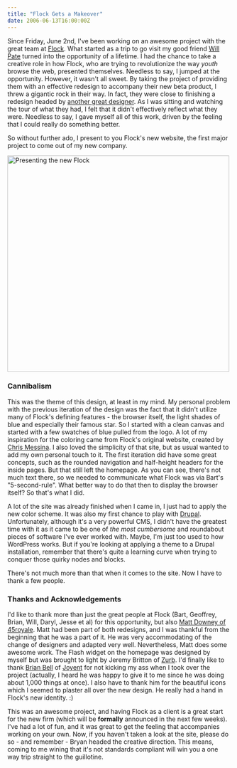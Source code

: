 ```yaml
---
title: "Flock Gets a Makeover"
date: 2006-06-13T16:00:00Z
---
```


Since Friday, June 2nd, I've been working on an awesome project with the great team at [Flock][1]. What started as a trip to go visit my good friend [Will Pate][2] turned into the opportunity of a lifetime. I had the chance to take a creative role in how Flock, who are trying to revolutionize the way _youth_ browse the web, presented themselves. Needless to say, I jumped at the opportunity. However, it wasn't all sweet. By taking the project of providing them with an effective redesign to accompany their new beta product, I threw a gigantic rock in their way. In fact, they were close to finishing a redesign headed by [another great designer][3]. As I was sitting and watching the tour of what they had, I felt that it didn't effectively reflect what they were. Needless to say, I gave myself all of this work, driven by the feeling that I could really do something better.

So without further ado, I present to you Flock's new website, the first major project to come out of my new company.

[<img src="https://static.flickr.com/46/166764603_cc5115d25d.jpg" width="500" height="486" alt="Presenting the new Flock" />][9]

### Cannibalism
This was the theme of this design, at least in my mind. My personal problem with the previous iteration of the design was the fact that it didn't utilize many of Flock's defining features - the browser itself, the light shades of blue and especially their famous star. So I started with a clean canvas and started with a few swatches of blue pulled from the logo. A lot of my inspiration for the coloring came from Flock's original website, created by [Chris Messina][4]. I also loved the simplicity of that site, but as usual wanted to add my own personal touch to it. The first iteration did have some great concepts, such as the rounded navigation and half-height headers for the inside pages. But that still left the homepage. As you can see, there's not much text there, so we needed to communicate what Flock was via Bart's "5-second-rule". What better way to do that then to display the browser itself? So that's what I did.

A lot of the site was already finished when I came in, I just had to apply the new color scheme. It was also my first chance to play with [Drupal][5]. Unfortunately, although it's a very powerful CMS, I didn't have the greatest time with it as it came to be one of _the most cumbersome_ and roundabout pieces of software I've ever worked with. Maybe, I'm just too used to how WordPress works. But if you're looking at applying a theme to a Drupal installation, remember that there's quite a learning curve when trying to conquer those quirky nodes and blocks.

There's not much more than that when it comes to the site. Now I have to thank a few people.

### Thanks and Acknowledgements
I'd like to thank more than just the great people at Flock (Bart, Geoffrey, Brian, Will, Daryl, Jesse et al) for this opportunity, but also [Matt Downey of 45royale][6]. Matt had been part of both redesigns, and I was thankful from the beginning that he was a part of it. He was very accommodating of the change of designers and adapted very well. Nevertheless, Matt does some awesome work. The Flash widget on the homepage was designed by myself but was brought to light by Jeremy Britton of [Zurb][7]. I'd finally like to thank [Brian Bell][3] of [Joyent][8] for not kicking my ass when I took over the project (actually, I heard he was happy to give it to me since he was doing about 1,000 things at once). I also have to thank him for the beautiful icons which I seemed to plaster all over the new design. He really had a hand in Flock's new identity. :)

This was an awesome project, and having Flock as a client is a great start for the new firm (which will be **formally** announced in the next few weeks). I've had a lot of fun, and it was great to get the feeling that accompanies working on your own. Now, if you haven't taken a look at the site, please do so - and remember - Bryan headed the creative direction. This means, coming to me wining that it's not standards compliant will win you a one way trip straight to the guillotine.

[1]: http://flock.com/
[2]: http://willpate.org/
[3]: http://bryanbell.com/
[4]: http://factoryjoe.com/
[5]: http://drupal.org/
[6]: http://45royale.com/
[7]: http://zurb.com/
[8]: http://joyent.com/
[9]: http://www.flickr.com/photos/avalonstar/166764603/
